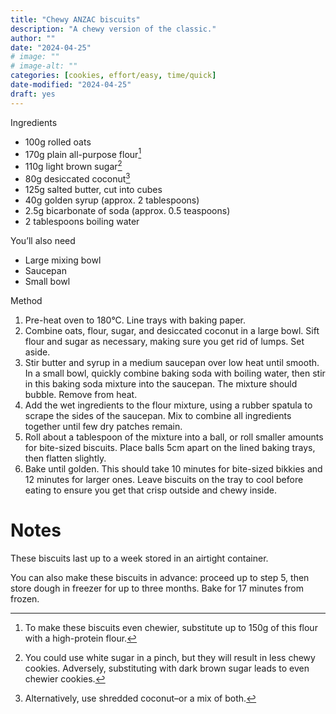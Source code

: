 ```yaml
---
title: "Chewy ANZAC biscuits"
description: "A chewy version of the classic."
author: ""
date: "2024-04-25"
# image: ""
# image-alt: ""
categories: [cookies, effort/easy, time/quick]
date-modified: "2024-04-25"
draft: yes
---
```


Ingredients

- 100g rolled oats
- 170g plain all-purpose flour[^1]
- 110g light brown sugar[^2]
- 80g desiccated coconut[^3]
- 125g salted butter, cut into cubes
- 40g golden syrup (approx. 2 tablespoons)
- 2.5g bicarbonate of soda (approx. 0.5 teaspoons)
- 2 tablespoons boiling water

You'll also need

- Large mixing bowl
- Saucepan
- Small bowl

Method

1. Pre-heat oven to 180°C. Line trays with baking paper.
2. Combine oats, flour, sugar, and desiccated coconut in a large bowl. Sift flour and sugar as necessary, making sure you get rid of lumps. Set aside.
3. Stir butter and syrup in a medium saucepan over low heat until smooth. In a small bowl, quickly combine baking soda with boiling water, then stir in this baking soda mixture into the saucepan. The mixture should bubble. Remove from heat.
4. Add the wet ingredients to the flour mixture, using a rubber spatula to scrape the sides of the saucepan. Mix to combine all ingredients together until few dry patches remain.
5. Roll about a tablespoon of the mixture into a ball, or roll smaller amounts for bite-sized biscuits. Place balls 5cm apart on the lined baking trays, then flatten slightly.
6. Bake until golden. This should take 10 minutes for bite-sized bikkies and 12 minutes for larger ones. Leave biscuits on the tray to cool before eating to ensure you get that crisp outside and chewy inside.

# Notes

These biscuits last up to a week stored in an airtight container. 

You can also make these biscuits in advance: proceed up to step 5, then store dough in freezer for up to three months. Bake for 17 minutes from frozen.

[^1]: To make these biscuits even chewier, substitute up to 150g of this flour with a high-protein flour.
[^2]: You could use white sugar in a pinch, but they will result in less chewy cookies. Adversely, substituting with dark brown sugar leads to even chewier cookies.
[^3]: Alternatively, use shredded coconut--or a mix of both.